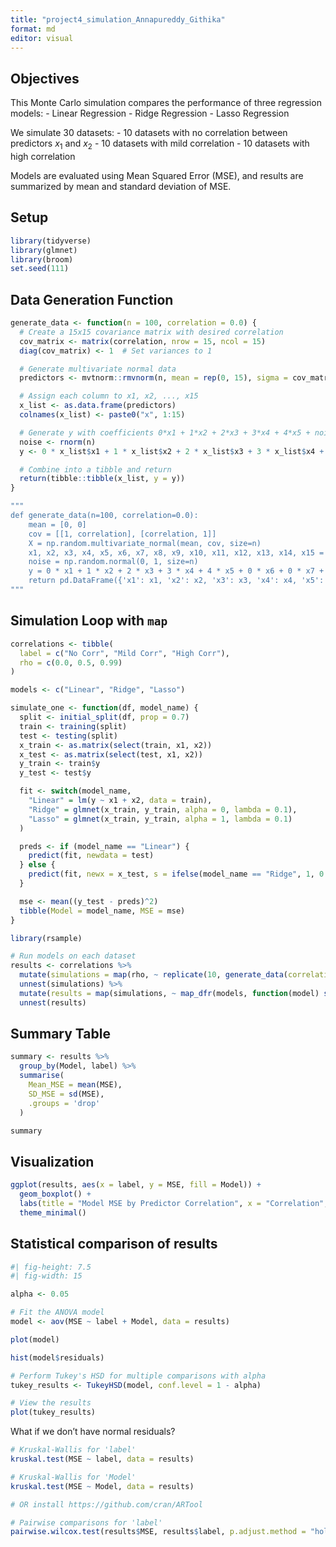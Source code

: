 ```yaml
---
title: "project4_simulation_Annapureddy_Githika"
format: md
editor: visual
---
```


## Objectives

This Monte Carlo simulation compares the performance of three regression models: - Linear Regression - Ridge Regression - Lasso Regression

We simulate 30 datasets: - 10 datasets with no correlation between predictors $x_1$ and $x_2$ - 10 datasets with mild correlation - 10 datasets with high correlation

Models are evaluated using Mean Squared Error (MSE), and results are summarized by mean and standard deviation of MSE.

## Setup

```r
library(tidyverse)
library(glmnet)
library(broom)
set.seed(111)
```

## Data Generation Function

```r
generate_data <- function(n = 100, correlation = 0.0) {
  # Create a 15x15 covariance matrix with desired correlation
  cov_matrix <- matrix(correlation, nrow = 15, ncol = 15)
  diag(cov_matrix) <- 1  # Set variances to 1

  # Generate multivariate normal data
  predictors <- mvtnorm::rmvnorm(n, mean = rep(0, 15), sigma = cov_matrix, method = "eigen")

  # Assign each column to x1, x2, ..., x15
  x_list <- as.data.frame(predictors)
  colnames(x_list) <- paste0("x", 1:15)

  # Generate y with coefficients 0*x1 + 1*x2 + 2*x3 + 3*x4 + 4*x5 + noise
  noise <- rnorm(n)
  y <- 0 * x_list$x1 + 1 * x_list$x2 + 2 * x_list$x3 + 3 * x_list$x4 + 4 * x_list$x5 + noise

  # Combine into a tibble and return
  return(tibble::tibble(x_list, y = y))
}

"""
def generate_data(n=100, correlation=0.0):
    mean = [0, 0]
    cov = [[1, correlation], [correlation, 1]]
    X = np.random.multivariate_normal(mean, cov, size=n)
    x1, x2, x3, x4, x5, x6, x7, x8, x9, x10, x11, x12, x13, x14, x15 = X[:, 0], X[:, 1], X[:, 2], X[:, 3], X[:, 4], X[:, 5], X[:, 6], X[:, 7], X[:, 8], X[:, 9], X[:, 10], X[:, 11], X[:, 12], X[:, 13], X[:, 14]
    noise = np.random.normal(0, 1, size=n)
    y = 0 * x1 + 1 * x2 + 2 * x3 + 3 * x4 + 4 * x5 + 0 * x6 + 0 * x7 + 0 * x8 + 0 * x9 + 0 * x10  + 0 * x11 + 0 * x12 + 0 * x13 + 0 * x14 + 0 * x15 + noise
    return pd.DataFrame({'x1': x1, 'x2': x2, 'x3': x3, 'x4': x4, 'x5': x5, 'x6': x6, 'x7': x7,  'x8': x8,  'x9': x9,  'x10': x10,  'x11': x11,  'x12': x12,  'x13': x13,  'x14': x14,  'x15': x15, 'y': y})
"""
```

## Simulation Loop with `map`

```r
correlations <- tibble(
  label = c("No Corr", "Mild Corr", "High Corr"),
  rho = c(0.0, 0.5, 0.99)
)

models <- c("Linear", "Ridge", "Lasso")

simulate_one <- function(df, model_name) {
  split <- initial_split(df, prop = 0.7)
  train <- training(split)
  test <- testing(split)
  x_train <- as.matrix(select(train, x1, x2))
  x_test <- as.matrix(select(test, x1, x2))
  y_train <- train$y
  y_test <- test$y

  fit <- switch(model_name,
    "Linear" = lm(y ~ x1 + x2, data = train),
    "Ridge" = glmnet(x_train, y_train, alpha = 0, lambda = 0.1),
    "Lasso" = glmnet(x_train, y_train, alpha = 1, lambda = 0.1)
  )

  preds <- if (model_name == "Linear") {
    predict(fit, newdata = test)
  } else {
    predict(fit, newx = x_test, s = ifelse(model_name == "Ridge", 1, 0.1))
  }

  mse <- mean((y_test - preds)^2)
  tibble(Model = model_name, MSE = mse)
}

library(rsample)

# Run models on each dataset
results <- correlations %>%
  mutate(simulations = map(rho, ~ replicate(10, generate_data(correlation = .x), simplify = FALSE))) %>%
  unnest(simulations) %>%
  mutate(results = map(simulations, ~ map_dfr(models, function(model) simulate_one(., model)))) %>%
  unnest(results)
```

## Summary Table

```r
summary <- results %>%
  group_by(Model, label) %>%
  summarise(
    Mean_MSE = mean(MSE),
    SD_MSE = sd(MSE),
    .groups = 'drop'
  )

summary
```

## Visualization 

```r
ggplot(results, aes(x = label, y = MSE, fill = Model)) +
  geom_boxplot() +
  labs(title = "Model MSE by Predictor Correlation", x = "Correlation", y = "MSE") +
  theme_minimal()
```

## Statistical comparison of results

```r
#| fig-height: 7.5
#| fig-width: 15

alpha <- 0.05

# Fit the ANOVA model
model <- aov(MSE ~ label + Model, data = results)

plot(model)

hist(model$residuals)

# Perform Tukey's HSD for multiple comparisons with alpha 
tukey_results <- TukeyHSD(model, conf.level = 1 - alpha) 

# View the results
plot(tukey_results)
```

What if we don't have normal residuals?

```r

# Kruskal-Wallis for 'label'
kruskal.test(MSE ~ label, data = results)

# Kruskal-Wallis for 'Model'
kruskal.test(MSE ~ Model, data = results)

# OR install https://github.com/cran/ARTool

# Pairwise comparisons for 'label'
pairwise.wilcox.test(results$MSE, results$label, p.adjust.method = "holm")

```

